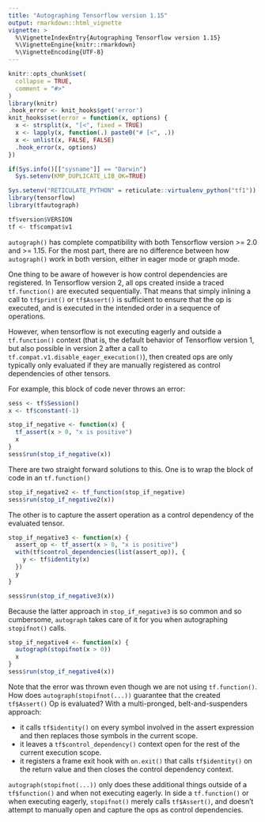 ```yaml
---
title: "Autographing Tensorflow version 1.15"
output: rmarkdown::html_vignette
vignette: >
  %\VignetteIndexEntry{Autographing Tensorflow version 1.15}
  %\VignetteEngine{knitr::rmarkdown}
  %\VignetteEncoding{UTF-8}
---
```


```r
knitr::opts_chunk$set(
  collapse = TRUE,
  comment = "#>"
)
library(knitr)
.hook_error <- knit_hooks$get('error')
knit_hooks$set(error = function(x, options) {
  x <- strsplit(x, "[<", fixed = TRUE)
  x <- lapply(x, function(.) paste0("# [<", .))
  x <- unlist(x, FALSE, FALSE)
  .hook_error(x, options)
})

if(Sys.info()[["sysname"]] == "Darwin")
  Sys.setenv(KMP_DUPLICATE_LIB_OK=TRUE)
```

```r
Sys.setenv("RETICULATE_PYTHON" = reticulate::virtualenv_python("tf1"))
library(tensorflow)
library(tfautograph)

tf$version$VERSION
tf <- tf$compat$v1
```

`autograph()` has complete compatibility with both Tensorflow version >= 2.0 and >= 1.15. For the most part, there are no difference between how `autograph()` work in both version, either in eager mode or graph mode. 

One thing to be aware of however is how control dependencies are registered. In Tensorflow version 2, all ops created inside a traced `tf.function()` are executed sequentially. That means that simply inlining a call to `tf$print()` or `tf$Assert()` is sufficient to ensure that the op is executed, and is executed in the intended order in a sequence of operations.

However, when tensorflow is not executing eagerly and outside a `tf.function()` context (that is, the default behavior of Tensorflow version 1, but also possible in version 2 after a call to `tf.compat.v1.disable_eager_execution()`), then created ops are only typically only evaluated if they are manually registered as control dependencies of other tensors.

For example, this block of code never throws an error:
```r
sess <- tf$Session()
x <- tf$constant(-1)

stop_if_negative <- function(x) {
  tf_assert(x > 0, "x is positive")
  x
}
sess$run(stop_if_negative(x))
```

There are two straight forward solutions to this. One is to wrap the block of code in an `tf.function()`
```r
stop_if_negative2 <- tf_function(stop_if_negative)
sess$run(stop_if_negative2(x))
```


The other is to capture the assert operation as a control dependency of the evaluated tensor.
```r
stop_if_negative3 <- function(x) {
  assert_op <- tf_assert(x > 0, "x is positive")
  with(tf$control_dependencies(list(assert_op)), {
    y <- tf$identity(x)
  })
  y
}

sess$run(stop_if_negative3(x))
```

Because the latter approach in `stop_if_negative3` is so common and so cumbersome, `autograph` takes care of it for you when autographing `stopifnot()` calls.

```r
stop_if_negative4 <- function(x) {
  autograph(stopifnot(x > 0))
  x
}
sess$run(stop_if_negative4(x))
```
Note that the error was thrown even though we are not using `tf.function()`. How does `autograph(stopifnot(...))` guarantee that the created `tf$Assert()` Op is evaluated? With a multi-pronged, belt-and-suspenders approach:

+  it calls `tf$identity()` on every symbol involved in the assert expression and then replaces those symbols in the current scope.
+  it leaves a `tf$control_dependency()` context open for the rest of the current execution scope.
+  it registers a frame exit hook with `on.exit()` that calls `tf$identity()` on the return value and then closes the control dependency context.

`autograph(stopifnot(...))` only does these additional things outside of a `tf$function()` and when not executing eagerly. In side a `tf.function()` or when executing eagerly, `stopifnot()` merely calls `tf$Assert()`, and doesn't attempt to manually open and capture the ops as control dependencies.
